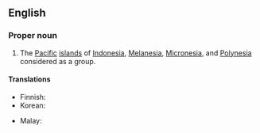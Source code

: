 ==English==

===Proper noun===
{{wikipedia}}
{{en-proper noun}}

# The [[Pacific]] [[island]]s of [[Indonesia]], [[Melanesia]], [[Micronesia]], and [[Polynesia]] considered as a group.

====Translations====
{{trans-top|group of islands}}
* Finnish: {{t|fi|Austronesia}}
* Korean: {{t|ko|오스트로네시아}}
{{trans-mid}}
* Malay: {{t|ms|Austronesia}}
{{trans-bottom}}